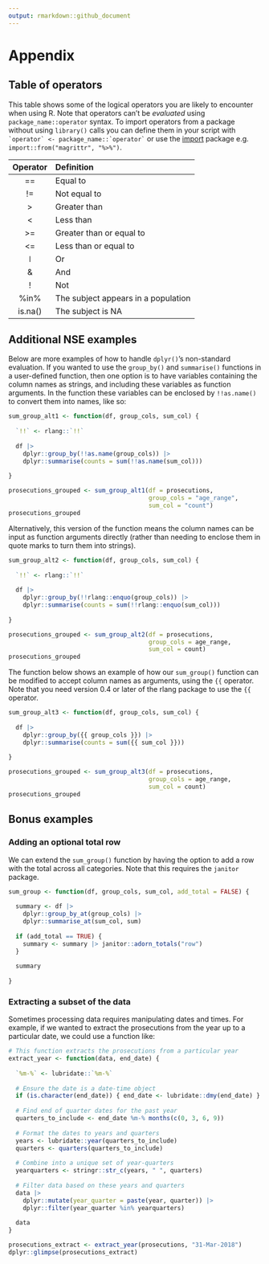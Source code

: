 ```yaml
---
output: rmarkdown::github_document
---
```


# Appendix

## Table of operators

This table shows some of the logical operators you are likely to encounter when using R. Note that
operators can't be *evaluated* using `package_name::operator` syntax. To import operators from 
a package without using `library()` calls you can define them in your script with 
`` `operator` <- package_name::`operator` `` or use the
[import](https://cran.r-project.org/web/packages/import/vignettes/import.html) package e.g. 
`import::from("magrittr", "%>%")`.

| Operator | Definition |
| :------: | :--------- |
|    ==    | Equal to                      |
|    !=    | Not equal to                  |
|    >     | Greater than                  |
|    <     | Less than                     |
|    >=    | Greater than or equal to      |
|    <=    | Less than or equal to         |
|  &#448;  | Or                            |
|    &     | And                           |
|    !     | Not                           |
|   %in%   | The subject appears in a population |
| is.na()  | The subject is NA             |

## Additional NSE examples

Below are more examples of how to handle `dplyr()`'s non-standard evaluation. If you wanted to use the `group_by()` and `summarise()` functions in a user-defined function, then one option is to have variables containing the column names as strings, and including these variables as function arguments. In the function these variables can be enclosed by `!!as.name()` to convert them into names, like so:

```r
sum_group_alt1 <- function(df, group_cols, sum_col) {
  
  `!!` <- rlang::`!!`
  
  df |>
    dplyr::group_by(!!as.name(group_cols)) |>
    dplyr::summarise(counts = sum(!!as.name(sum_col)))
  
}

prosecutions_grouped <- sum_group_alt1(df = prosecutions, 
                                       group_cols = "age_range", 
                                       sum_col = "count")
prosecutions_grouped
```

Alternatively, this version of the function means the column names can be input as function arguments directly (rather than needing to enclose them in quote marks to turn them into strings).

```r
sum_group_alt2 <- function(df, group_cols, sum_col) {
  
  `!!` <- rlang::`!!`
  
  df |>
    dplyr::group_by(!!rlang::enquo(group_cols)) |>
    dplyr::summarise(counts = sum(!!rlang::enquo(sum_col)))
  
}

prosecutions_grouped <- sum_group_alt2(df = prosecutions, 
                                       group_cols = age_range, 
                                       sum_col = count)
prosecutions_grouped
```

The function below shows an example of how our `sum_group()` function can be modified to accept column names as arguments, using the `{{` operator. Note that you need version 0.4 or later of the rlang package to use the `{{` operator.

```r
sum_group_alt3 <- function(df, group_cols, sum_col) {
  
  df |>
    dplyr::group_by({{ group_cols }}) |>
    dplyr::summarise(counts = sum({{ sum_col }}))
  
}

prosecutions_grouped <- sum_group_alt3(df = prosecutions, 
                                       group_cols = age_range, 
                                       sum_col = count)
prosecutions_grouped
```

## Bonus examples

### Adding an optional total row

We can extend the `sum_group()` function by having the option to add a row with the total across all categories. Note that this requires the `janitor` package.

```r
sum_group <- function(df, group_cols, sum_col, add_total = FALSE) {
  
  summary <- df |>
    dplyr::group_by_at(group_cols) |>
    dplyr::summarise_at(sum_col, sum)
  
  if (add_total == TRUE) {
    summary <- summary |> janitor::adorn_totals("row")
  }
  
  summary
  
}
```

### Extracting a subset of the data

Sometimes processing data requires manipulating dates and times. For example, if we wanted to extract the prosecutions from the year up to a particular date, we could use a function like:

```r
# This function extracts the prosecutions from a particular year
extract_year <- function(data, end_date) {
  
  `%m-%` <- lubridate::`%m-%`
  
  # Ensure the date is a date-time object
  if (is.character(end_date)) { end_date <- lubridate::dmy(end_date) }
  
  # Find end of quarter dates for the past year
  quarters_to_include <- end_date %m-% months(c(0, 3, 6, 9))
  
  # Format the dates to years and quarters
  years <- lubridate::year(quarters_to_include)
  quarters <- quarters(quarters_to_include)
  
  # Combine into a unique set of year-quarters
  yearquarters <- stringr::str_c(years, " ", quarters)
  
  # Filter data based on these years and quarters
  data |>
    dplyr::mutate(year_quarter = paste(year, quarter)) |>
    dplyr::filter(year_quarter %in% yearquarters)
  
  data
}
```

```r
prosecutions_extract <- extract_year(prosecutions, "31-Mar-2018")
dplyr::glimpse(prosecutions_extract)
```
